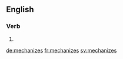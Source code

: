 ==English==

===Verb===
{{head|en}}

# {{en-third-person singular of|mechanize}}

[[de:mechanizes]]
[[fr:mechanizes]]
[[sv:mechanizes]]